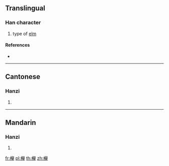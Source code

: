 {{also|欅|榉}}
==Translingual==

===Han character===
{{Han char|rn=75|rad=木|as=17|sn=21|four=47952|canj=DHCQ|ids=⿰木舉}}

# type of [[elm]]

====References====
* {{Han ref|kx=0562.101|hdz=21317.030|uh=6AF8|ud=27384|bh=F5D1|bd=62929}}

----

==Cantonese==

===Hanzi===
{{yue-hanzi|jyut=|y=geui2|sim=榉}}

# {{defn|lang=yue|sort=木17}}

----

==Mandarin==

===Hanzi===
{{cmn-hanzi|sim=榉|pin=[[jǔ]] ([[ju3]])|wg=chü<sup>3</sup>}}

# {{defn|lang=cmn|sort=木17}}

[[fr:櫸]]
[[pl:櫸]]
[[th:櫸]]
[[zh:櫸]]